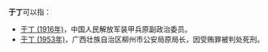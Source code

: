 {{NoteTA|T=zh-hans:于丁;zh-hant:于丁|1=zh-hans:于丁;zh-hant:于丁}}
'''于丁'''可以指：
*[[于丁_(1916年)|于丁 (1916年)]]，中国人民解放军装甲兵原副政治委员。
*[[于丁_(1953年)|于丁 (1953年)]]，广西壮族自治区柳州市公安局原局长，因受贿罪被判处死刑。

{{消歧义|Ding|cat=二字于姓人名消歧义}}
